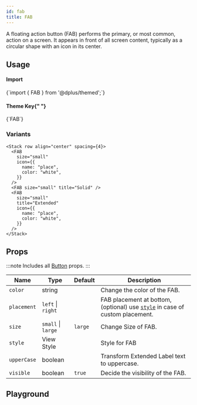```yaml
---
id: fab
title: FAB
---
```



<IconsStyle />

A floating action button (FAB) performs the primary, or most common, action on a screen. It appears in front of all screen content, typically as a circular shape with an icon in its center.

## Usage

<div class="row inline-flex-center">
  <div class="col col--3">
    <h4>Import</h4>
  </div>
  <div class="col col--9">
    <CodeBlock>{`import { FAB } from '@dplus/themed';`}</CodeBlock>
  </div>
  <div class="col col--3">
    <h4>
      Theme Key{" "}
      <a href="../customizing#using-themeprovider">
        <BiInfoCircle />
      </a>
    </h4>
  </div>
  <div class="col col--9">
    <CodeBlock>{`FAB`}</CodeBlock>
  </div>
</div>

### Variants

```tsx live
<Stack row align="center" spacing={4}>
  <FAB
    size="small"
    icon={{
      name: "place",
      color: "white",
    }}
  />
  <FAB size="small" title="Solid" />
  <FAB
    size="small"
    title="Extended"
    icon={{
      name: "place",
      color: "white",
    }}
  />
</Stack>
```

<Usage />

## Props

:::note
Includes all [Button](button#props) props.
:::

<div class='table-responsive'>

| Name        | Type               | Default | Description                                                                            |
| ----------- | ------------------ | ------- | -------------------------------------------------------------------------------------- |
| `color`     | string             |         | Change the color of the FAB.                                                           |
| `placement` | `left` \| `right`  |         | FAB placement at bottom, (optional) use [`style`](#style) in case of custom placement. |
| `size`      | `small` \| `large` | `large` | Change Size of FAB.                                                                    |
| `style`     | View Style         |         | Style for FAB                                                                          |
| `upperCase` | boolean            |         | Transform Extended Label text to uppercase.                                            |
| `visible`   | boolean            | `true`  | Decide the visibility of the FAB.                                                      |

</div>

## Playground

<Play />
